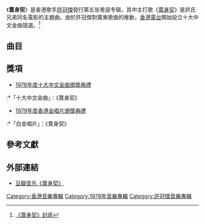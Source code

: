 {{Album-stub}}
{{Album infobox | <!-- See Wikipedia:WikiProject_Albums -->
|  Name        = 賣身契
|  Type        = [[專輯|專輯]]
|  Artist      = [[許冠傑|許冠傑]]
|  Cover       = 許冠傑-賣身契.jpg
|  Background  = 
|  Released    = 1978年7月
|  Recorded    = 
|  Genre       = [[粵語流行音樂|粵語流行音樂]]
|  Label       = [[寶麗金_(香港)|寶麗多]]
|  Last album  = [[財神到_(專輯)|財神到]]<br/>（1978）
|  This album  = '''賣身契'''<br/>（1978）
|  Next album  = [[79夏日之歌集|79夏日之歌集]]<br/>（1979）
}}

《'''賣身契'''》是香港歌手[[許冠傑|許冠傑]]發行第五张粵語专辑，其中主打歌《[[賣身契_(電影)|賣身契]]》是許氏兄弟同名電影的主題曲。由於許冠傑對廣東歌曲的推動，[[香港電台|香港電台]]開始設立十大中文金曲競選。<ref>[https://ibb.co/YysmkXs 《賣身契》封底]</ref>

==曲目==
{{Tracklist
| music_credits = yes
| lyrics_credits = yes
| longnote_colume = yes

| title1 = 賣身契
| music1 = 許冠傑
| lyrics1 = 許冠傑、[[黎彼得|黎彼得]]
| note1 = 電影「賣身契」主題曲
| title2 = 舞伴  
| music2 = 許冠傑
| lyrics2 = 許冠傑、黎彼得
| title3 = 男兒漢     
| music3 = 許冠傑
| lyrics3 = 許冠傑、黎彼得
| title4 = 世事如棋     
| music4 = 許冠傑
| lyrics4 = 許冠傑、黎彼得
| title5 = 應該要自愛 
| music5 =  許冠傑
| lyrics5 = 許冠傑、黎彼得
| title6 = 人生的道路
| music6 = 許冠傑
| lyrics6 =  [[鄭國江|鄭國江]]、許冠傑
| title7 = 學生哥
| music7 = Bobb Goldsteinn
| lyrics7 =  許冠傑、黎彼得
| longnote7 = 改編自{{tsl|en|The Village Stompers}}《{{tsl|en|Washington Square (composition)|Washington Square}}》
| title8 = 杯酒當歌
| note8 = 電影「賣身契」插曲
| music8 = 許冠傑
| lyrics8 =  許冠傑、黎彼得
| title9 = 拜拜
| music9 = 許冠傑
| lyrics9 =  許冠傑、黎彼得
| title10 = 相思萬千重
| music10 = 許冠傑
| lyrics10 = 許冠傑、黎彼得
| title11 = 飲勝
| music11 = 許冠傑
| lyrics11 =  許冠傑、黎彼得
| title12 = 父母恩
| music12 = 許冠傑
| lyrics12 =  許冠傑、黎彼得
| title13 = 太空舞
| note13 = 電影「賣身契」插曲
| music13 = 許冠傑
| lyrics13 = —
}}

== 獎項 ==
*[[第一屆十大中文金曲得獎名單|1978年度十大中文金曲頒獎典禮]]
:*「十大中文金曲」：《賣身契》
*[[1979年度香港金唱片頒獎典禮|1979年度香港金唱片頒獎典禮]]
:*「白金唱片」：《賣身契》

== 參考文獻 ==
{{reflist}}

== 外部連結 ==
*[https://music.douban.com/subject/1610612/ 豆瓣音乐《賣身契》] {{Wayback|url=https://music.douban.com/subject/1610612/ |date=20200921200334 }}

{{許冠傑}}

[[Category:香港音樂專輯|Category:香港音樂專輯]]
[[Category:1978年音樂專輯|Category:1978年音樂專輯]]
[[Category:許冠傑音樂專輯|Category:許冠傑音樂專輯]]